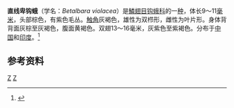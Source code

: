 {{Speciesbox
| taxon = Betalbara violacea
| binomial_authority = Butler, 1889
| image = Microblepsis violacea.jpg
| image_caption =雄性
| image2 = Microblepsis violacea1.jpg
| image2_caption = 雌性
| synonyms = 
*''Microblepsis violacea'' <small>Butler，1889</small>
*''Agnidra violacea'' <small>Butler，1889</small>
*''Drepana violacea''
*''Albara takasago'' <small>Okano，1959</small>
}}
'''直线卑钩蛾'''（学名：''Betalbara violacea''）是[[鱗翅目|鱗翅目]][[钩蛾科|钩蛾科]]的一[[种_(生物)|种]]，体长9～11[[毫米|毫米]]，头部棕色，有紫色毛丛。[[触角|触角]]灰褐色，雄性为双栉形，雌性为叶片形。身体背背面灰棕至灰褐色，腹面黄褐色。双翅13～16毫米，灰紫色至紫褐色。分布于[[中国|中国]]和[[印度|印度]]。<ref>{{cite book zh |author=朱弘复 王林瑶 |title=《中国动物志·昆虫纲（第三卷）·鳞翅目·圆钩蛾科 钩蛾科》|format=M |edition=1 |location=北京 |publisher=科学出版社 |date=1991 |pages=150|id= ISBN 7-03-001906-7}}</ref>

==参考资料==
{{reflist}}
{{Taxonbar}}
[[Category:卑钩蛾属|Z]]
[[Category:_1889年描述的昆虫|Z]]